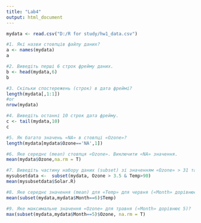 ---
title: "Lab4"
output: html_document
---
```{r}
mydata <- read.csv("D:/R for study/hw1_data.csv")
```
```{r}
#1. Які назви стовпців файлу даних?
a <- names(mydata)
a
```
```{r}
#2. Виведіть перші 6 строк фрейму даних.
b <- head(mydata,6)
b

```
```{r}
#3. Скільки спостережень (строк) в дата фреймі?
length(mydata[,1:1])
#or
nrow(mydata)
```
```{r}
#4. Виведіть останні 10 строк дата фрейму.
c <- tail(mydata,10)
c
```
```{r}
#5. Як багато значень «NA» в стовпці «Ozone»?
length(mydata[mydata$Ozone=='NA',1])
```
```{r}
#6. Яке середнє (mean) стовпця «Ozone». Виключити «NA» значення.
mean(mydata$Ozone,na.rm = T)
```
```{r}
#7. Виведіть частину набору даних (subset) зі значенням «Ozone» > 31 та «Temp» > 90. Яке середнє (mean) значень «Solar.R» в цьому наборі даних (subset)?
mysubsetdata <-  subset(mydata, Ozone > 3.5 & Temp>90)
mean(mysubsetdata$Solar.R)
```
```{r}
#8. Яке середнє значення (mean) для «Temp» для червня («Month» дорівнює 6)?
mean(subset(mydata,mydata$Month==6)$Temp)
```
```{r}
#9. Яке максимальне значення «Ozone» для травня («Month» дорівнює 5)?
max(subset(mydata,mydata$Month==5)$Ozone, na.rm = T)
```
